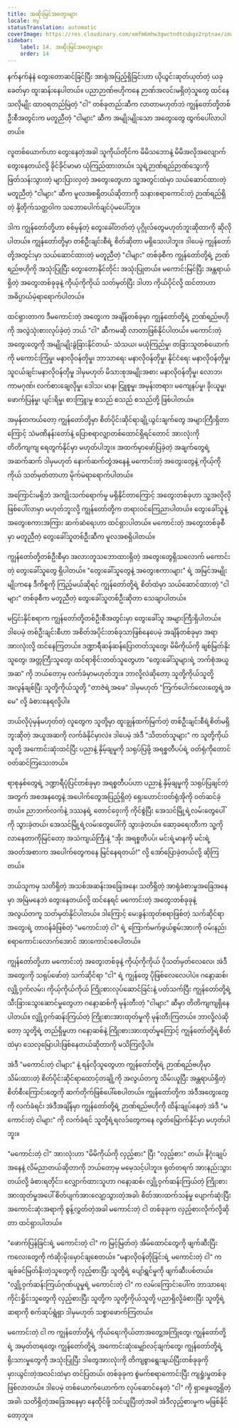 ```yaml
---
title: အဆိုးမြင်အတွေးများ
locale: my
statusTranslation: automatic
coverImage: https://res.cloudinary.com/xmfm6mhw3gwctndtcubgx2rptnae/image/upload/v1740468922/small_cover_tratado_de_psicologia_revolucionaria_a4c0dca4e0.webp
sidebar:
    label: 14. အဆိုးမြင်အတွေးများ
    order: 14
---
```

နက်နက်နဲနဲ တွေးတောဆင်ခြင်ပြီး အာရုံအပြည့်ရှိခြင်းဟာ ယိုယွင်းဆုတ်ယုတ်တဲ့ ယခုခေတ်မှာ ထူးဆန်းနေပါတယ်။ ပညာဉာဏ်ဗဟိုကနေ ဉာဏ်အလင်းမရှိတဲ့သူတွေ ထင်နေသလိုမျိုး ထာဝရတည်မြဲတဲ့ "ငါ" တစ်ခုတည်းဆီက လာတာမဟုတ်ဘဲ ကျွန်တော်တို့တစ်ဦးစီအတွင်းက မတူညီတဲ့ "ငါများ" ဆီက အမျိုးမျိုးသော အတွေးတွေ ထွက်ပေါ်လာပါတယ်။

လူတစ်ယောက်ဟာ တွေးနေတဲ့အခါ သူကိုယ်တိုင်က မိမိသဘောနဲ့ မိမိအလိုအလျောက် တွေးနေတယ်လို့ ခိုင်ခိုင်မာမာ ယုံကြည်ထားတယ်။ သူရဲ့ဉာဏ်ရည်ဉာဏ်သွေးကို ဖြတ်သန်းသွားတဲ့ များပြားလှတဲ့ အတွေးတွေဟာ သူ့အတွင်းထဲမှာ သယ်ဆောင်ထားတဲ့ မတူညီတဲ့ "ငါများ" ဆီက မူလအစရှိတယ်ဆိုတာကို သနားစရာကောင်းတဲ့ ဉာဏ်ရည်ရှိတဲ့ နို့တိုက်သတ္တဝါက သဘောပေါက်ချင်ပုံမပေါ်ဘူး။

ဒါက ကျွန်တော်တို့ဟာ စစ်မှန်တဲ့ တွေးခေါ်တတ်တဲ့ ပုဂ္ဂိုလ်တွေမဟုတ်ဘူးဆိုတာကို ဆိုလိုပါတယ်။ ကျွန်တော်တို့မှာ တစ်ဦးချင်းစီရဲ့ စိတ်ဆိုတာ မရှိသေးပါဘူး။ ဒါပေမဲ့ ကျွန်တော်တို့အတွင်းမှာ သယ်ဆောင်ထားတဲ့ မတူညီတဲ့ "ငါများ" တစ်ခုစီက ကျွန်တော်တို့ရဲ့ ဉာဏ်ရည်ဗဟိုကို အသုံးပြုပြီး တွေးတောနိုင်တိုင်း အသုံးပြုတယ်။ မကောင်းမြင်ပြီး အန္တရာယ်ရှိတဲ့ အတွေးတစ်ခုခုနဲ့ ကိုယ့်ကိုကိုယ် သတ်မှတ်ပြီး ဒါဟာ ကိုယ်ပိုင်လို့ ထင်တာဟာ အဓိပ္ပာယ်မဲ့ရာရောက်ပါတယ်။

ထင်ရှားတာက ဒီမကောင်းတဲ့ အတွေးက အချိန်တစ်ခုမှာ ကျွန်တော်တို့ရဲ့ ဉာဏ်ရည်ဗဟိုကို အလွဲသုံးစားလုပ်ခဲ့တဲ့ ဘယ် "ငါ" ဆီကမဆို လာတာဖြစ်နိုင်ပါတယ်။ မကောင်းတဲ့ အတွေးတွေကို အမျိုးမျိုးခွဲခြားနိုင်တယ်- သံသယ၊ မယုံကြည်မှု၊ တခြားသူတစ်ယောက်ကို မကောင်းကြံမှု၊ မနာလိုဝန်တိုမှု၊ ဘာသာရေး မနာလိုဝန်တိုမှု၊ နိုင်ငံရေး မနာလိုဝန်တိုမှု၊ သူငယ်ချင်းမနာလိုဝန်တိုမှု ဒါမှမဟုတ် မိသားစုအမျိုးအစား မနာလိုဝန်တိုမှု၊ လောဘ၊ ကာမဂုဏ်၊ လက်စားချေလိုမှု၊ ဒေါသ၊ မာန၊ ငြူစူမှု၊ အမုန်းတရား၊ မကျေနပ်မှု၊ ခိုးယူမှု၊ ဖောက်ပြန်မှု၊ ပျင်းရိမှု၊ စားကြူးမှု စသည် စသည် စသည်တို့ ဖြစ်ပါတယ်။

အမှန်တကယ်တော့ ကျွန်တော်တို့မှာ စိတ်ပိုင်းဆိုင်ရာချို့ယွင်းချက်တွေ အများကြီးရှိတာကြောင့် သံမဏိနန်းတော်နဲ့ ပြောစရာလျှာတစ်ထောင်ရှိရင်တောင် အားလုံးကို တိတိကျကျ ရေတွက်နိုင်မှာ မဟုတ်ပါဘူး။ အထက်မှာဖော်ပြခဲ့တဲ့ အချက်တွေရဲ့ အဆက်ဆက် ဒါမှမဟုတ် နောက်ဆက်တွဲအနေနဲ့ မကောင်းတဲ့ အတွေးတွေနဲ့ ကိုယ့်ကိုကိုယ် သတ်မှတ်တာဟာ မိုက်မဲရာရောက်ပါတယ်။

အကြောင်းမရှိဘဲ အကျိုးသက်ရောက်မှု မရှိနိုင်တာကြောင့် အတွေးတစ်ခုဟာ သူ့အလိုလို ဖြစ်ပေါ်လာမှာ မဟုတ်ဘူးလို့ ကျွန်တော်တို့က တရားဝင်ကြေညာပါတယ်။ တွေးခေါ်သူနဲ့ အတွေးစကားအကြား ဆက်ဆံရေးဟာ ထင်ရှားပါတယ်။ မကောင်းတဲ့ အတွေးတစ်ခုစီမှာ မတူညီတဲ့ တွေးခေါ်သူတစ်ဦးဆီက မူလအစရှိပါတယ်။

ကျွန်တော်တို့တစ်ဦးစီမှာ အလားတူသဘောထားရှိတဲ့ အတွေးတွေရှိသလောက် မကောင်းတဲ့ တွေးခေါ်သူတွေ ရှိပါတယ်။ "တွေးခေါ်သူတွေနဲ့ အတွေးစကားများ" ရဲ့ အမြင်အမျိုးမျိုးကနေ ဒီကိစ္စကို ကြည့်မယ်ဆိုရင် ကျွန်တော်တို့ရဲ့ စိတ်ထဲမှာ သယ်ဆောင်ထားတဲ့ "ငါများ" တစ်ခုစီက မတူညီတဲ့ တွေးခေါ်သူတစ်ဦးဆိုတာ သေချာပါတယ်။

မငြင်းနိုင်စရာက ကျွန်တော်တို့တစ်ဦးစီအတွင်းမှာ တွေးခေါ်သူ အများကြီးရှိပါတယ်။ ဒါပေမဲ့ တစ်ဦးချင်းစီဟာ အစိတ်အပိုင်းတစ်ခုသာဖြစ်နေပေမဲ့ အချိန်တစ်ခုမှာ အရာအားလုံးလို့ ထင်နေကြတယ်။ ဒဏ္ဍာရီဆန်ဆန်ပြောတတ်သူတွေ၊ မိမိကိုယ်ကို ချစ်မြတ်နိုးသူတွေ၊ အတ္တကြီးသူတွေ၊ ထင်ရာစိုင်းတတ်သူတွေဟာ "တွေးခေါ်သူများရဲ့ ဘက်စုံအယူအဆ" ကို ဘယ်တော့မှ လက်ခံမှာမဟုတ်ဘူး။ ဘာလို့လဲဆိုတော့ သူတို့ကိုယ်သူတို့ အလွန်ချစ်ပြီး သူတို့ကိုယ်သူတို့ "တာဇံရဲ့အဖေ" ဒါမှမဟုတ် "ကြက်ပေါက်လေးတွေရဲ့အမေ" လို့ ခံစားနေရလို့ပါ။

ဘယ်လိုပုံမှန်မဟုတ်တဲ့ လူတွေက သူတို့မှာ ထူးချွန်ထက်မြက်တဲ့ တစ်ဦးချင်းစီရဲ့စိတ်မရှိဘူးဆိုတဲ့ အယူအဆကို လက်ခံနိုင်မှာလဲ။ ဒါပေမဲ့ အဲဒီ "သိတတ်သူများ" က သူတို့ကိုယ်သူတို့ အကောင်းဆုံးထင်ပြီး ပညာနဲ့ နှိမ့်ချမှုကို သရုပ်ပြဖို့ အရစ္စတီပပ်ရဲ့ ဝတ်ရုံကိုတောင် ဝတ်ဆင်ကြသေးတယ်။

ရာစုနှစ်တွေရဲ့ ဒဏ္ဍာရီပုံပြင်တစ်ခုမှာ အရစ္စတီပပ်ဟာ ပညာနဲ့ နှိမ့်ချမှုကို သရုပ်ပြချင်တဲ့အတွက် အစအနတွေနဲ့ အပေါက်တွေအပြည့်ရှိတဲ့ ရှေးဟောင်းဝတ်ရုံအိုကို ဝတ်ဆင်ခဲ့တယ်။ ညာဘက်လက်နဲ့ ဒဿနရဲ့ တောင်ဝှေးကို ကိုင်စွဲပြီး အေသင်မြို့ရဲ့လမ်းတွေပေါ်ကို သွားခဲ့တယ်၊ အေသင်မြို့ရဲ့လမ်းတွေပေါ်ကို သွားခဲ့တယ်။ ဆော့ခရေးတီးက သူ့ကို လာနေတာကိုမြင်တော့ အသံကျယ်ကြီးနဲ့ "အိုး အရစ္စတီပပ်၊ မင်းရဲ့မာနကို မင်းရဲ့အဝတ်အစားက အပေါက်တွေကနေ မြင်နေရတယ်!" လို့ အော်ပြောခဲ့တယ်လို့ ဆိုကြတယ်။

ဘယ်သူကမှ သတိရှိတဲ့ အသစ်အဆန်းအခြေအနေ၊ သတိရှိတဲ့ အာရုံခံစားမှုအခြေအနေမှာ အမြဲမနေဘဲ တွေးနေတယ်လို့ ထင်နေရင် မကောင်းတဲ့ အတွေးတစ်ခုခုနဲ့ အလွယ်တကူ သတ်မှတ်နိုင်ပါတယ်။ ဒါကြောင့် မေးခွန်းထုတ်စရာဖြစ်တဲ့ သက်ဆိုင်ရာအတွေးရဲ့ တာဝန်ခံဖြစ်တဲ့ "မကောင်းတဲ့ ငါ" ရဲ့ ကြောက်မက်ဖွယ်စွမ်းအားကို ဝမ်းနည်းစရာကောင်းလောက်အောင် အားကောင်းစေပါတယ်။

ကျွန်တော်တို့ဟာ မကောင်းတဲ့ အတွေးတစ်ခုနဲ့ ကိုယ့်ကိုကိုယ် ပိုသတ်မှတ်လေလေ၊ အဲဒီအတွေးကို သရုပ်ဖော်တဲ့ သက်ဆိုင်ရာ "ငါ" ရဲ့ ကျွန်တွေ ပိုဖြစ်လေလေပါပဲ။ ဂနော့ဆစ်၊ လျှို့ဝှက်လမ်း၊ ကိုယ့်ကိုယ်ကိုယ် ကြိုးစားလုပ်ဆောင်ခြင်းနဲ့ ပတ်သက်ပြီး ကျွန်တော်တို့ရဲ့ သီးခြားသွေးဆောင်မှုတွေဟာ ဂနော့ဆစ်ကို မုန်းတီးတဲ့ "ငါများ" ဆီမှာ တိတိကျကျရှိနေပါတယ်။ လျှို့ဝှက်ဆန်းကြယ်တဲ့ ကြိုးစားအားထုတ်မှုကို မုန်းတီးကြတယ်။ ဘာလို့လဲဆိုတော့ သူတို့ရဲ့ တည်ရှိမှုဟာ ဂနော့ဆစ်နဲ့ ကြိုးစားအားထုတ်မှုကြောင့် ကျွန်တော်တို့ရဲ့စိတ်ထဲမှာ သေလုမြောပါးဖြစ်နေတယ်ဆိုတာကို မသိကြလို့ပါ။

အဲဒီ "မကောင်းတဲ့ ငါများ" နဲ့ ရန်လိုသူတွေဟာ ကျွန်တော်တို့ရဲ့ ဉာဏ်ရည်ဗဟိုမှာ သိမ်းထားတဲ့ စိတ်ပိုင်းဆိုင်ရာထောင့်တချို့ကို အလွယ်တကူ သိမ်းယူပြီး အန္တရာယ်ရှိတဲ့ စိတ်စီးကြောင်းတွေကို ဆက်တိုက်ဖြစ်ပေါ်စေပါတယ်။ ကျွန်တော်တို့က အဲဒီအတွေးတွေကို လက်ခံရင်၊ အဲဒီအချိန်မှာ ကျွန်တော်တို့ရဲ့ ဉာဏ်ရည်ဗဟိုကို ထိန်းချုပ်နေတဲ့ အဲဒီ "မကောင်းတဲ့ ငါများ" ကို လက်ခံရင် သူတို့ရဲ့ရလဒ်တွေကနေ လွတ်မြောက်နိုင်မှာ မဟုတ်ပါဘူး။

"မကောင်းတဲ့ ငါ" အားလုံးဟာ "မိမိကိုယ်ကို လှည့်စား" ပြီး "လှည့်စား" တယ်၊ နိဂုံးချုပ်အနေနဲ့ လိမ်ညာတယ်ဆိုတာကို ဘယ်တော့မှ မမေ့သင့်ပါဘူး။ ရုတ်တရက် အားနည်းသွားတယ်လို့ ခံစားရတိုင်း၊ လျှောက်ထားသူဟာ ဂနော့ဆစ်၊ လျှို့ဝှက်ဆန်းကြယ်တဲ့ ကြိုးစားအားထုတ်မှုအပေါ် စိတ်ပျက်အားလျော့သွားတဲ့အခါ၊ စိတ်အားထက်သန်မှု ပျောက်ဆုံးပြီး အကောင်းဆုံးအရာကို စွန့်လွှတ်တဲ့အခါ မကောင်းတဲ့ ငါ တစ်ခုခုက လှည့်စားလိုက်လို့ဆိုတာ ထင်ရှားပါတယ်။

"ဖောက်ပြန်ခြင်းရဲ့ မကောင်းတဲ့ ငါ" က မြင့်မြတ်တဲ့ အိမ်ထောင်တွေကို ဖျက်ဆီးပြီး ကလေးတွေကို ကံဆိုးမိုးမှောင်ချစေတယ်။ "မနာလိုဝန်တိုခြင်းရဲ့ မကောင်းတဲ့ ငါ" က ချစ်ခင်မြတ်နိုးတဲ့သူတွေကို လှည့်စားပြီး သူတို့ရဲ့ ပျော်ရွှင်မှုကို ဖျက်ဆီးပစ်တယ်။ "လျှို့ဝှက်ဆန်းကြယ်ဂုဏ်ယူမှုရဲ့ မကောင်းတဲ့ ငါ" က လမ်းကြောင်းပေါ်က ဘာသာရေးကိုင်းရှိုင်းသူတွေကို လှည့်စားပြီး သူတို့က သူတို့ကိုယ်သူတို့ ပညာရှိလို့ခံစားပြီး သူတို့ရဲ့ဆရာကို စက်ဆုပ်ရွံရှာ ဒါမှမဟုတ် သစ္စာဖောက်ကြတယ်။

မကောင်းတဲ့ ငါ က ကျွန်တော်တို့ရဲ့ ကိုယ်ရေးကိုယ်တာအတွေ့အကြုံတွေ၊ ကျွန်တော်တို့ရဲ့ အမှတ်တရတွေ၊ ကျွန်တော်တို့ရဲ့ အကောင်းဆုံးမျှော်လင့်ချက်တွေ၊ ကျွန်တော်တို့ရဲ့ ရိုးသားမှုတွေကို အသုံးပြုပြီး ဒါတွေအားလုံးကို တိကျစွာရွေးချယ်ပြီးတစ်ခုခုကို မှားယွင်းတဲ့အလင်းထဲမှာ တင်ပြတယ်၊ တစ်ခုခုက စွဲမက်စရာကောင်းပြီး ကျရှုံးမှုတစ်ခု ဖြစ်လာတယ်။ ဒါပေမဲ့ တစ်ယောက်ယောက်က လုပ်ဆောင်နေတဲ့ "ငါ" ကို ရှာဖွေတွေ့ရှိတဲ့အခါ၊ သတိရှိတဲ့အခြေအနေမှာ နေထိုင်ဖို့ သင်ယူပြီးတဲ့အခါ အဲဒီလှည့်စားမှုက မဖြစ်နိုင်တော့ဘူး။

